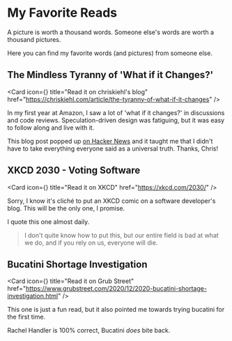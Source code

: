 
# My Favorite Reads

A picture is worth a thousand words. Someone else's words are worth a thousand pictures. 

Here you can find my favorite words (and pictures) from someone else.

## The Mindless Tyranny of 'What if it Changes?'

<Card icon={<ExternalLink />} title="Read it on chriskiehl's blog" href="https://chriskiehl.com/article/the-tyranny-of-what-if-it-changes" />

In my first year at Amazon, I saw a lot of 'what if it changes?' in discussions and code reviews. 
Speculation-driven design was fatiguing, but it was easy to follow along and live with it.

This blog post popped up [on Hacker News](https://news.ycombinator.com/item?id=31472997) and it taught me that I didn't have to take everything everyone said as a universal truth.
Thanks, Chris!

## XKCD 2030 - Voting Software

<Card icon={<ExternalLink />} title="Read it on XKCD" href="https://xkcd.com/2030/" />

Sorry, I know it's cliché to put an XKCD comic on a software developer's blog. This will be the only one, I promise.

I quote this one almost daily.

> I don't quite know how to put this, but our entire field is bad at what we do, and if you rely on us, everyone will die.

## Bucatini Shortage Investigation

<Card icon={<ExternalLink />} title="Read it on Grub Street" href="https://www.grubstreet.com/2020/12/2020-bucatini-shortage-investigation.html" />

This one is just a fun read, but it also pointed me towards trying bucatini for the first time. 

Rachel Handler is 100% correct, Bucatini _does_ bite back.
